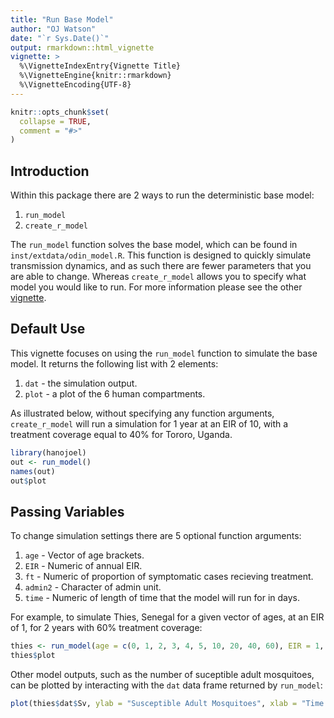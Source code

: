 ```yaml
---
title: "Run Base Model"
author: "OJ Watson"
date: "`r Sys.Date()`"
output: rmarkdown::html_vignette
vignette: >
  %\VignetteIndexEntry{Vignette Title}
  %\VignetteEngine{knitr::rmarkdown}
  %\VignetteEncoding{UTF-8}
---
```


```r
knitr::opts_chunk$set(
  collapse = TRUE,
  comment = "#>"
)
```

## Introduction

Within this package there are 2 ways to run the deterministic base model:

1. `run_model`
2. `create_r_model`

The `run_model` function solves the base model, which can be found in 
`inst/extdata/odin_model.R`. This function is designed to quickly simulate 
transmission dynamics, and as such there are fewer parameters that you are able 
to change. Whereas `create_r_model` allows you to specify
what model you would like to run. For more information please see the other 
[vignette](https://mrc-ide.github.io/hanojoel/articles/anemia.html).

## Default Use
This vignette focuses on using the `run_model` function to simulate the base 
model. It returns the following list with 2 elements:

1. `dat` - the simulation output.
2. `plot` - a plot of the 6 human compartments.

As illustrated below, without specifying any function arguments, `create_r_model` 
will run a simulation for 1 year at an EIR of 10, with a treatment coverage equal to 40% 
for Tororo, Uganda.

```r
library(hanojoel)
out <- run_model()
names(out)
out$plot

```

## Passing Variables

To change simulation settings there are 5 optional function arguments:

1. `age` - Vector of age brackets.
2. `EIR` -  Numeric of annual EIR. 
3. `ft` - Numeric of proportion of symptomatic cases recieving treatment.
4. `admin2` - Character of admin unit. 
5. `time` - Numeric of length of time that the model will run for in days.

For example, to simulate Thies, Senegal for a given vector of ages, at an EIR of 1, for 2 years with 
60% treatment coverage:

```r
thies <- run_model(age = c(0, 1, 2, 3, 4, 5, 10, 20, 40, 60), EIR = 1, ft = 0.6, admin2 = "Thies", time = 2*365)
thies$plot
```

Other model outputs, such as the number of suceptible adult mosquitoes, can be plotted by interacting with the `dat` data frame returned by `run_model`:

```r
plot(thies$dat$Sv, ylab = "Susceptible Adult Mosquitoes", xlab = "Time (days)", main="Number of susceptible mosquitoes")
```
